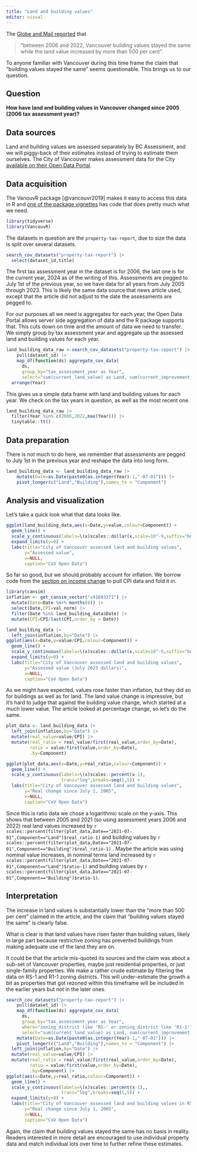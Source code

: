 ```yaml
---
title: "Land and building values"
editor: visual
---
```


The [Globe and Mail reported](https://www.theglobeandmail.com/real-estate/vancouver/article-vancouver-housing-troubles-make-for-hot-summer-reading/) that

> "between 2006 and 2022, Vancouver building values stayed the same while the land value increased by more than 500 per cent".

To anyone familiar with Vancouver during this time frame the claim that "building values stayed the same" seems questionable. This brings us to our question.

## Question

**How have land and building values in Vancouver changed since 2005 (2006 tax assessment year)?**

## Data sources

Land and building values are assessed separately by BC Assessment, and we will piggy-back of their estimates instead of trying to estimate them ourselves. The City of Vancouver makes assessment data for the City [available on their Open Data Portal](https://opendata.vancouver.ca/pages/home/).

## Data acquisition

The VanouvR package [@vancouvr2019] makes it easy to access this data in R and [one of the package vignettes](https://mountainmath.github.io/VancouvR/articles/Demo.html) has code that does pretty much what we need.

```r
library(tidyverse)
library(VancouvR)
```

The datasets in question are the `property-tax-report`, due to size the data is split over several datasets.

```r
search_cov_datasets("property-tax-report") |>
  select(dataset_id,title)
```

The first tax assessment year in the dataset is for 2006, the last one is for the current year, 2024 as of the writing of this. Assessments are pegged to July 1st of the previous year, so we have data for all years from July 2005 through 2023. This is likely the same data source that news article used, except that the article did not adjust to the date the assessments are pegged to.

For our purposes all we need is aggregates for each year, the Open Data Portal allows server side aggregation of data and the R package supports that. This cuts down on time and the amount of data we need to transfer. We simply group by tax assessment year and aggregate up the assessed land and building values for each year.

```r
land_building_data_raw <-search_cov_datasets("property-tax-report") |>
    pull(dataset_id) |>
    map_df(function(ds) aggregate_cov_data(
      ds,
      group_by="tax_assessment_year as Year",
      select="sum(current_land_value) as Land, sum(current_improvement_value) as Building")) |>
  arrange(Year)
```

This gives us a simple data frame with land and building values for each year. We check on the tax years in question, as well as the most recent one.

```r
land_building_data_raw |> 
  filter(Year %in% c(2006,2022,max(Year))) |>
  tinytable::tt()
```

## Data preparation

There is not much to do here, we remember that assessments are pegged to July 1st in the previous year and reshape the data into long form.

```r
land_building_data <- land_building_data_raw |>
    mutate(Date=as.Date(paste0(as.integer(Year)-1,"-07-01"))) |>
    pivot_longer(c("Land","Building"),names_to = "Component")
```

## Analysis and visualization

Let's take a quick look what that data looks like.

```r
ggplot(land_building_data,aes(x=Date,y=value,colour=Component)) +
  geom_line() +
  scale_y_continuous(labels=\(x)scales::dollar(x,scale=10^-9,suffix="bn")) +
  expand_limits(y=0) +
  labs(title="City of Vancouver assessed land and building values",
       y="Assessed value",
       x=NULL,
       caption="CoV Open Data")
```

So far so good, but we should probably account for inflation. We borrow code from the [section on income change](/canadian_data/basic_descriptive/geography_of_income_change.html) to pull CPI data and fold it in.

```r
library(cansim)
inflation <- get_cansim_vector("v41693271") |>
  mutate(Date=Date %m+% months(6)) |>
  select(Date,CPI=val_norm) |>
  filter(Date %in% land_building_data$Date) |>
  mutate(CPI=CPI/last(CPI,order_by = Date))

land_building_data |>
  left_join(inflation,by="Date") |>
ggplot(aes(x=Date,y=value/CPI,colour=Component)) +
  geom_line() +
  scale_y_continuous(labels=\(x)scales::dollar(x,scale=10^-9,suffix="bn")) +
  expand_limits(y=0) +
  labs(title="City of Vancouver assessed land and building values",
       y="Assessed value (July 2023 dollars)",
       x=NULL,
       caption="CoV Open Data")
```

As we might have expected, values rose faster than inflation, but they did so for buildings as well as for land. The land value change is impressive, but it's hard to judge that against the building value change, which started at a much lower value. The article looked at percentage change, so let's do the same.

```r
plot_data <- land_building_data |>
  left_join(inflation,by="Date") |>
  mutate(real_value=value/CPI) |>
  mutate(real_ratio = real_value/first(real_value,order_by=Date),
         ratio = value/first(value,order_by=Date),
         .by=Component)

ggplot(plot_data,aes(x=Date,y=real_ratio,colour=Component)) +
  geom_line() +
  scale_y_continuous(labels=\(x)scales::percent(x-1),
                     trans="log",breaks=seq(1,5)) +
  labs(title="City of Vancouver assessed land and building values",
       y="Real change since July 1, 2005",
       x=NULL,
       caption="CoV Open Data")
```

Since this is ratio data we chose a logarithmic scale on the y-axis. This shows that between 2005 and 2021 (so using assessment years 2006 and 2022) real land values increased by `r scales::percent(filter(plot_data,Date=="2021-07-01",Component=="Land")$real_ratio-1)` and building values by `r scales::percent(filter(plot_data,Date=="2021-07-01",Component=="Building")$real_ratio-1)` . Maybe the article was using nominal value increases, in nominal terms land increased by `r scales::percent(filter(plot_data,Date=="2021-07-01",Component=="Land")$ratio-1)` and building values by `r scales::percent(filter(plot_data,Date=="2021-07-01",Component=="Building")$ratio-1)`.

## Interpretation

The increase in land values is substantially lower than the "more than 500 per cent" claimed in the article, and the claim that "building values stayed the same" is clearly false.

What is clear is that land values have risen faster than building values, likely in large part because restrictive zoning has prevented buildings from making adequate use of the land they are on.

It could be that the article mis-quoted its sources and the claim was about a sub-set of Vancouver properties, maybe just residential properties, or just single-family properties. We make a rather crude estimate by filtering the data on RS-1 and R1-1 zoning districts. This will under-estimate the growth a bit as properties that got rezoned within this timeframe will be included in the earlier years but not in the later ones.

```r
search_cov_datasets("property-tax-report") |>
    pull(dataset_id) |>
    map_df(function(ds) aggregate_cov_data(
      ds,
      group_by="tax_assessment_year as Year",
      where="zoning_district like 'RS-' or zoning_district like 'R1-1'",
      select="sum(current_land_value) as Land, sum(current_improvement_value) as Building")) %>% 
    mutate(Date=as.Date(paste0(as.integer(Year)-1,"-07-01"))) |>
    pivot_longer(c("Land","Building"),names_to = "Component") |>
  left_join(inflation,by="Date") |>
  mutate(real_value=value/CPI) |>
  mutate(real_ratio = real_value/first(real_value,order_by=Date),
         ratio = value/first(value,order_by=Date),
         .by=Component) |>
ggplot(aes(x=Date,y=real_ratio,colour=Component)) +
  geom_line() +
  scale_y_continuous(labels=\(x)scales::percent(x-1),,
                     trans="log",breaks=seq(1,5)) +
  expand_limits(y=0) +
  labs(title="City of Vancouver assessed land and building values in RS/R1-1 zones",
       y="Real change since July 1, 2005",
       x=NULL,
       caption="CoV Open Data")
```

Again, the claim that building values stayed the same has no basis in reality. Readers interested in more detail are encouraged to use individual property data and match individual lots over time to further refine these estimates.
